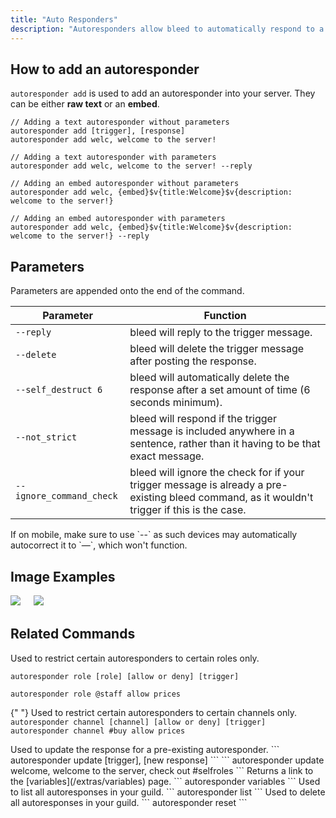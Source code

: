 ```yaml
---
title: "Auto Responders"
description: "Autoresponders allow bleed to automatically respond to a trigger with text or an embed."
---
```


## How to add an autoresponder

`autoresponder add` is used to add an autoresponder into your server. They can be either **raw text** or an **embed**.

```
// Adding a text autoresponder without parameters
autoresponder add [trigger], [response]
autoresponder add welc, welcome to the server!

// Adding a text autoresponder with parameters
autoresponder add welc, welcome to the server! --reply

// Adding an embed autoresponder without parameters
autoresponder add welc, {embed}$v{title:Welcome}$v{description: welcome to the server!}

// Adding an embed autoresponder with parameters
autoresponder add welc, {embed}$v{title:Welcome}$v{description: welcome to the server!} --reply
```

## Parameters

<Info>Parameters are appended onto the end of the command.</Info>

| Parameter                | Function                                                                                                                                     |
| ------------------------ | -------------------------------------------------------------------------------------------------------------------------------------------- |
| `--reply`                | bleed will reply to the trigger message.                                                                                                     |
| `--delete`               | bleed will delete the trigger message after posting the response.                                                                            |
| `--self_destruct 6`      | bleed will automatically delete the response after a set amount of time (6 seconds minimum).                                                 |
| `--not_strict`           | bleed will respond if the trigger message is included anywhere in a sentence, rather than it having to be that exact message.                |
| `--ignore_command_check` | bleed will ignore the check for if your trigger message is already a pre-existing bleed command, as it wouldn't trigger if this is the case. |

<Tip>
  If on mobile, make sure to use `--` as such devices may automatically
  autocorrect it to `—`, which won't function.
</Tip>

## Image Examples

<Frame
  caption="Adding a text autoresponder with the reply parameter"
  type="glass"
>
  <img src="/images/textar.png?raw=true" />
</Frame>
ㅤ<Frame
  caption="Adding an embed autoresponder with the not_strict parameter"
  type="glass"
>
  <img src="/images/embedar.png?raw=true" />
</Frame>

## Related Commands

<AccordionGroup>
  <Accordion title="Restrict by role">
   Used to restrict certain autoresponders to certain roles only.

```
autoresponder role [role] [allow or deny] [trigger]
```

```
autoresponder role @staff allow prices
```

  </Accordion>

{" "}
<Accordion title="Restrict by channel">
  Used to restrict certain autoresponders to certain channels only. ```
  autoresponder channel [channel] [allow or deny] [trigger] ``` ```
  autoresponder channel #buy allow prices ```
</Accordion>

  <Accordion title="Update an autoresponder">
    Used to update the response for a pre-existing autoresponder.
    ```
   autoresponder update [trigger], [new response]
   ```
   ```
   autoresponder update welcome, welcome to the server, check out #selfroles
   ```
  </Accordion>
  <Accordion title="Check variables">
    Returns a link to the [variables](/extras/variables) page.
    ```
   autoresponder variables
   ```
  </Accordion>
  <Accordion title="List guild autoresponders">
    Used to list all autoresponses in your guild. 
    ```
   autoresponder list
   ```
  </Accordion>
  <Accordion title="Reset autoresponders">
    Used to delete all autoresponses in your guild. 
    ```
   autoresponder reset
   ```
   </Accordion>
</AccordionGroup>

